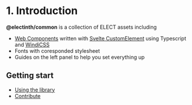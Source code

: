 
<Meta title="Guide/1. Introduction" />

# 1. Introduction

**@electinth/common** is a collection of ELECT assets including

- [Web Components](https://developer.mozilla.org/en-US/docs/Web/Web_Components) written with [Svelte CustomElement](https://svelte.dev/docs#Custom_element_API) using Typescript and [WindiCSS](https://windicss.org)
- Fonts with coresponded stylesheet
- Guides on the left panel to help you set everything up

## Getting start

- [Using the library](?path=/story/guide-2-using-the-library--page)
- [Contribute](?path=/story/guide-3-contribute--page)
